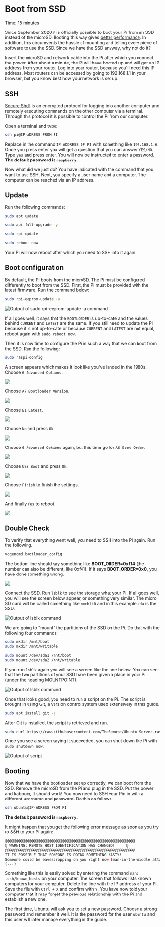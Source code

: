 
# Boot from SSD

<Callout emoji="&#x2139;">
	Time: 15 minutes
</Callout>

Since September 2020 it is officially possible to boot your Pi from an SSD instead of the microSD. Booting this way gives [better performance](https://www.tomshardware.com/news/raspberry-pi-4-ssd-test,39811.html). In addition, this circumvents the hassle of mounting and telling every piece of software to use the SSD. Since we have the SSD anyway, why not do it?

Insert the microSD and network cable into the Pi after which you connect the power. After about a minute, the Pi will have booted up and will get an IP address from your router. Log into your router, because you'll need this IP address. Most routers can be accessed by going to 192.168.1.1 in your browser, but you know best how your network is set up.

## SSH

[Secure Shell](https://nl.wikipedia.org/wiki/Secure_Shell) is an encrypted protocol for logging into another computer and remotely executing commands on the other computer via a terminal. Through this protocol it is possible to control the Pi from our computer.

Open a terminal and type:

```bash
ssh pi@IP-ADRESS FROM PI
```

Replace in the command `IP ADDRESS OF PI` with something like `192.168.1.6`. Once you press enter you will get a question that you can answer `YES/NO`. Type `yes` and press enter. You will now be instructed to enter a password. **The default password is `raspberry`.**

Now what did we just do? You have indicated with the command that you want to use SSH. Next, you specify a user name and a computer. The computer can be reached via an IP address.

## Update

Run the following commands:

```bash
sudo apt update
```

```bash
sudo apt full-upgrade -y
```

```bash
sudo rpi-update
```

```bash
sudo reboot now
```

Your Pi will now reboot after which you need to SSH into it again.

## Boot configuration

By default, the Pi boots from the microSD. The Pi must be configured differently to boot from the SSD. First, the Pi must be provided with the latest firmware. Run the command below:

```bash
sudo rpi-eeprom-update -a
```

![Output of `sudo rpi-eeprom-update -a` command](/bootfromssd.png)

If all goes well, it says that the `BOOTLOADER` is up-to-date and the values behind `CURRENT` and `LATEST` are the same. If you still need to update the Pi because it is not up-to-date or because `CURRENT` and `LATEST` are not equal, reboot again with `sudo reboot now`.

Then it is now time to configure the Pi in such a way that we can boot from the SSD. Run the following:

```bash
sudo raspi-config
```

A screen appears which makes it look like you've landed in the 1980s. Choose `6 Advanced Options`.

![](/6-advancedoptions.png)

Choose `A7 Bootloader Version`.

![](/a7-bootversion.png)

Choose `E1 Latest`.

![](/e1-latest.png)

Choose `No` and press `Ok`.

![](/nope.png)

Choose `6 Advanced Options` again, but this time go for `A6 Boot Order`.

![](/a6-bootorder.png)

Choose `USB Boot` and press `Ok`.

![](/usbboot.png)

Choose `Finish` to finish the settings.

![](/finish.png)

And finally `Yes` to reboot.

![](/reboot.png)

## Double Check

To verify that everything went well, you need to SSH into the Pi again. Run the following.

```bash
vcgencmd bootloader_config
```

The bottom line should say something like **BOOT_ORDER=0xf14** (the number can also be different, like 0xf41). If it says **BOOT_ORDER=0x0**, you have done something wrong.

![](/check.png)

Connect the SSD. Run `lsblk` to see the storage what your Pi. If all goes well, you will see the screen below appear, or something very similar. The micro SD card will be called something like `mmcblk0` and in this example `sda` is the SSD.

![Output of `lsblk` command](/lsblk.png)

We are going to "mount" the partitions of the SSD on the Pi. Do that with the following four commands:

```bash
sudo mkdir /mnt/boot
sudo mkdir /mnt/writable

sudo mount /dev/sda1 /mnt/boot
sudo mount /dev/sda2 /mnt/writable
```

If you run `lsblk` again you will see a screen like the one below. You can see that the two partitions of your SSD have been given a place in your Pi (under the heading MOUNTPOINT).

![Output of `lsblk` command](/mounted.png)

Once that looks good, you need to run a script on the Pi. The script is brought in using Git, a version control system used extensively in this guide.

```bash
sudo apt install git -y
```

After Git is installed, the script is retrieved and run.

```bash
sudo curl https://raw.githubusercontent.com/TheRemote/Ubuntu-Server-raspi4-unofficial/master/BootFix.sh | sudo bash
```

Once you see a screen saying it succeeded, you can shut down the Pi with `sudo shutdown now`.

![Output of script](/script.png)
## Booting

Now that we have the bootloader set up correctly, we can boot from the SSD. Remove the microSD from the Pi and plug in the SSD. Put the power and kaboom, it should work! You now need to SSH your Pin in with a different username and password. Do this as follows.

```bash
ssh ubuntu@IP-ADRESS FROM PI
```

**The default password is `raspberry`.**

It might happen that you get the following error message as soon as you try to SSH to your Pi again:

```bash
@@@@@@@@@@@@@@@@@@@@@@@@@@@@@@@@@@@@@@@@@@@@@@@@@@@@@@@@@@@
@ WARNING: REMOTE HOST IDENTIFICATION HAS CHANGED!     @
@@@@@@@@@@@@@@@@@@@@@@@@@@@@@@@@@@@@@@@@@@@@@@@@@@@@@@@@@@@
IT IS POSSIBLE THAT SOMEONE IS DOING SOMETHING NASTY!
Someone could be eavesdropping on you right now (man-in-the-middle attack)!
(...)
```

Something like this is easily solved by entering the command `nano .ssh/known_hosts` on your computer. The screen that follows lists known computers for your computer. Delete the line with the IP address of your Pi. Save the file with `Ctrl + X` and confirm with `Y`. You have now told your computer that it may forget the previous relationship with the Pi and establish a new one.

The first time, Ubuntu will ask you to set a new password. Choose a strong password and remember it well. It is the password for the user `ubuntu` and this user will later manage everything in the guide.
